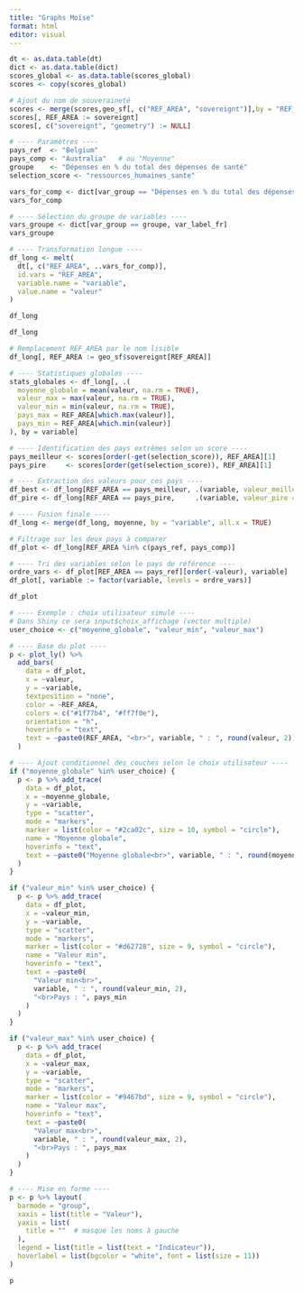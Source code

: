 ```yaml
---
title: "Graphs Moïse"
format: html
editor: visual
---
```



```r
dt <- as.data.table(dt)
dict <- as.data.table(dict)
scores_global <- as.data.table(scores_global)
scores <- copy(scores_global)

# Ajout du nom de souveraineté
scores <- merge(scores,geo_sf[, c("REF_AREA", "sovereignt")],by = "REF_AREA",all.x = TRUE)
scores[, REF_AREA := sovereignt]
scores[, c("sovereignt", "geometry") := NULL]

# ---- Paramètres ----
pays_ref  <- "Belgium"
pays_comp <- "Australia"   # ou "Moyenne"
groupe    <- "Dépenses en % du total des dépenses de santé"
selection_score <- "ressources_humaines_sante"
```


```r
vars_for_comp <- dict[var_group == "Dépenses en % du total des dépenses de santé", var_label_fr]
vars_for_comp
```


```r
# ---- Sélection du groupe de variables ----
vars_groupe <- dict[var_group == groupe, var_label_fr]
vars_groupe
```


```r
# ---- Transformation longue ----
df_long <- melt(
  dt[, c("REF_AREA", ..vars_for_comp)],
  id.vars = "REF_AREA",
  variable.name = "variable",
  value.name = "valeur"
)
```

```r
df_long
```


```r
df_long
```


```r
# Remplacement REF_AREA par le nom lisible
df_long[, REF_AREA := geo_sf$sovereignt[REF_AREA]]


```


```r
# ---- Statistiques globales ----
stats_globales <- df_long[, .(
  moyenne_globale = mean(valeur, na.rm = TRUE),
  valeur_max = max(valeur, na.rm = TRUE),
  valeur_min = min(valeur, na.rm = TRUE),
  pays_max = REF_AREA[which.max(valeur)],
  pays_min = REF_AREA[which.min(valeur)]
), by = variable]
```


```r
# ---- Identification des pays extrêmes selon un score ----
pays_meilleur <- scores[order(-get(selection_score)), REF_AREA][1]
pays_pire     <- scores[order(get(selection_score)), REF_AREA][1]

# ---- Extraction des valeurs pour ces pays ----
df_best <- df_long[REF_AREA == pays_meilleur, .(variable, valeur_meilleur = valeur)]
df_pire <- df_long[REF_AREA == pays_pire,     .(variable, valeur_pire = valeur)]

# ---- Fusion finale ----
df_long <- merge(df_long, moyenne, by = "variable", all.x = TRUE)

# Filtrage sur les deux pays à comparer
df_plot <- df_long[REF_AREA %in% c(pays_ref, pays_comp)]

# ---- Tri des variables selon le pays de référence ----
ordre_vars <- df_plot[REF_AREA == pays_ref][order(-valeur), variable]
df_plot[, variable := factor(variable, levels = ordre_vars)]
```




```r
df_plot
```













```r

# ---- Exemple : choix utilisateur simulé ----
# Dans Shiny ce sera input$choix_affichage (vector multiple)
user_choice <- c("moyenne_globale", "valeur_min", "valeur_max")

# ---- Base du plot ----
p <- plot_ly() %>%
  add_bars(
    data = df_plot,
    x = ~valeur,
    y = ~variable,
    textposition = "none", 
    color = ~REF_AREA,
    colors = c("#1f77b4", "#ff7f0e"),
    orientation = "h",
    hoverinfo = "text",
    text = ~paste0(REF_AREA, "<br>", variable, " : ", round(valeur, 2))
  )

# ---- Ajout conditionnel des couches selon le choix utilisateur ----
if ("moyenne_globale" %in% user_choice) {
  p <- p %>% add_trace(
    data = df_plot,
    x = ~moyenne_globale,
    y = ~variable,
    type = "scatter",
    mode = "markers",
    marker = list(color = "#2ca02c", size = 10, symbol = "circle"),
    name = "Moyenne globale",
    hoverinfo = "text",
    text = ~paste0("Moyenne globale<br>", variable, " : ", round(moyenne_globale, 2))
  )
}

if ("valeur_min" %in% user_choice) {
  p <- p %>% add_trace(
    data = df_plot,
    x = ~valeur_min,
    y = ~variable,
    type = "scatter",
    mode = "markers",
    marker = list(color = "#d62728", size = 9, symbol = "circle"),
    name = "Valeur min",
    hoverinfo = "text",
    text = ~paste0(
      "Valeur min<br>",
      variable, " : ", round(valeur_min, 2),
      "<br>Pays : ", pays_min
    )
  )
}

if ("valeur_max" %in% user_choice) {
  p <- p %>% add_trace(
    data = df_plot,
    x = ~valeur_max,
    y = ~variable,
    type = "scatter",
    mode = "markers",
    marker = list(color = "#9467bd", size = 9, symbol = "circle"),
    name = "Valeur max",
    hoverinfo = "text",
    text = ~paste0(
      "Valeur max<br>",
      variable, " : ", round(valeur_max, 2),
      "<br>Pays : ", pays_max
    )
  )
}

# ---- Mise en forme ----
p <- p %>% layout(
  barmode = "group",
  xaxis = list(title = "Valeur"),
  yaxis = list(
    title = ""  # masque les noms à gauche
  ),
  legend = list(title = list(text = "Indicateur")),
  hoverlabel = list(bgcolor = "white", font = list(size = 11))
)

p
```












